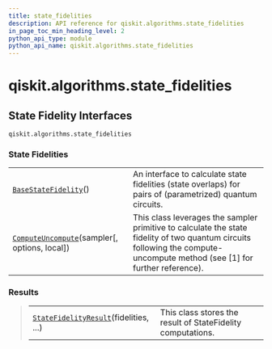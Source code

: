 ```yaml
---
title: state_fidelities
description: API reference for qiskit.algorithms.state_fidelities
in_page_toc_min_heading_level: 2
python_api_type: module
python_api_name: qiskit.algorithms.state_fidelities
---
```


<span id="module-qiskit.algorithms.state_fidelities" />

<span id="qiskit-algorithms-state-fidelities" />

# qiskit.algorithms.state\_fidelities

<span id="state-fidelity-interfaces-qiskit-algorithms-state-fidelities" />

## State Fidelity Interfaces

`qiskit.algorithms.state_fidelities`

### State Fidelities

|                                                                                                                                                             |                                                                                                                                                                             |
| ----------------------------------------------------------------------------------------------------------------------------------------------------------- | --------------------------------------------------------------------------------------------------------------------------------------------------------------------------- |
| [`BaseStateFidelity`](qiskit.algorithms.state_fidelities.BaseStateFidelity "qiskit.algorithms.state_fidelities.BaseStateFidelity")()                        | An interface to calculate state fidelities (state overlaps) for pairs of (parametrized) quantum circuits.                                                                   |
| [`ComputeUncompute`](qiskit.algorithms.state_fidelities.ComputeUncompute "qiskit.algorithms.state_fidelities.ComputeUncompute")(sampler\[, options, local]) | This class leverages the sampler primitive to calculate the state fidelity of two quantum circuits following the compute-uncompute method (see \[1] for further reference). |

### Results

> |                                                                                                                                                           |                                                             |
> | --------------------------------------------------------------------------------------------------------------------------------------------------------- | ----------------------------------------------------------- |
> | [`StateFidelityResult`](qiskit.algorithms.state_fidelities.StateFidelityResult "qiskit.algorithms.state_fidelities.StateFidelityResult")(fidelities, ...) | This class stores the result of StateFidelity computations. |

